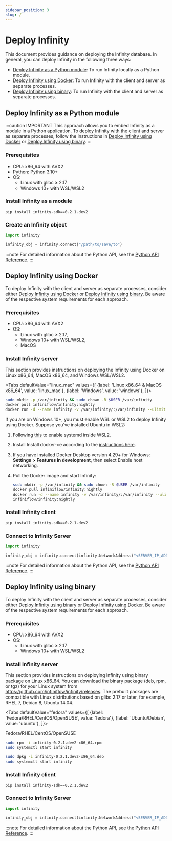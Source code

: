 ```yaml
---
sidebar_position: 3
slug: /
---
```


# Deploy Infinity

This document provides guidance on deploying the Infinity database. In general, you can deploy Infinity in the following three ways: 

- [Deploy Infinity as a Python module](#deploy-infinity-as-a-python-module): To run Infinity locally as a Python module.
- [Deploy Infinity using Docker](#deploy-infinity-using-docker): To run Infinity with the client and server as separate processes.
- [Deploy Infinity using binary](#deploy-infinity-using-binary): To run Infinity with the client and server as separate processes.

## Deploy Infinity as a Python module

:::caution IMPORTANT
This approach allows you to embed Infinity as a module in a Python application. To deploy Infinity with the client and server as separate processes, follow the instructions in [Deploy Infinity using Docker](#deploy-infinity-using-docker) or [Deploy Infinity using binary](#deploy-infinity-using-binary).
:::

### Prerequisites

- CPU: x86_64 with AVX2
- Python: Python 3.10+
- OS: 
  - Linux with glibc &ge; 2.17
  - Windows 10+ with WSL/WSL2

### Install Infinity as a module

```
pip install infinity-sdk==0.2.1.dev2
```

### Create an Infinity object

```python
import infinity

infinity_obj = infinity.connect("/path/to/save/to")
```

:::note
For detailed information about the Python API, see the [Python API Reference](../references/pysdk_api_reference.md).
:::


## Deploy Infinity using Docker 

To deploy Infinity with the client and server as separate processes, consider either [Deploy Infinity using Docker](#deploy-infinity-using-docker) or [Deploy Infinity using binary](#deploy-infinity-using-binary). Be aware of the respective system requirements for each approach.

### Prerequisites

- CPU: x86_64 with AVX2
- OS: 
  - Linux with glibc &ge; 2.17, 
  - Windows 10+ with WSL/WSL2, 
  - MacOS

### Install Infinity server

This section provides instructions on deploying the Infinity using Docker on Linux x86_64, MacOS x86_64, and Windows WSL/WSL2. 

<Tabs
  defaultValue="linux_mac"
  values={[
    {label: 'Linux x86_64 & MacOS x86_64', value: 'linux_mac'},
    {label: 'Windows', value: 'windows'},
  ]}>
   <TabItem value="linux_mac">

```bash
sudo mkdir -p /var/infinity && sudo chown -R $USER /var/infinity
docker pull infiniflow/infinity:nightly
docker run -d --name infinity -v /var/infinity/:/var/infinity --ulimit nofile=500000:500000 --network=host infiniflow/infinity:nightly
```
  </TabItem>
  <TabItem value="windows">

If you are on Windows 10+, you must enable WSL or WSL2 to deploy Infinity using Docker. Suppose you've installed Ubuntu in WSL2:

1. Following [this](https://learn.microsoft.com/en-us/windows/wsl/systemd) to enable systemd inside WSL2.
2. Install Install docker-ce according to the [instructions here](https://docs.docker.com/engine/install/ubuntu).
3. If you have installed Docker Desktop version 4.29+ for Windows: **Settings** **>** **Features in development**, then select Enable host networking.
4. Pull the Docker image and start Infinity: 

   ```bash
   sudo mkdir -p /var/infinity && sudo chown -R $USER /var/infinity
   docker pull infiniflow/infinity:nightly
   docker run -d --name infinity -v /var/infinity/:/var/infinity --ulimit nofile=500000:500000 --network=host 
   infiniflow/infinity:nightly
   ```

  </TabItem>
</Tabs>

### Install Infinity client

```
pip install infinity-sdk==0.2.1.dev2
```

### Connect to Infinity Server 

```python
import infinity

infinity_obj = infinity.connect(infinity.NetworkAddress("<SERVER_IP_ADDRESS>", 23817)) 
```

:::note
For detailed information about the Python API, see the [Python API Reference](../references/pysdk_api_reference.md).
:::

## Deploy Infinity using binary


To deploy Infinity with the client and server as separate processes, consider either [Deploy Infinity using binary](#deploy-infinity-using-binary) or [Deploy Infinity using Docker](#deploy-infinity-using-docker). Be aware of the respective system requirements for each approach.

### Prerequisites

- CPU: x86_64 with AVX2
- OS: 
  - Linux with glibc &ge; 2.17
  - Windows 10+ with WSL/WSL2

### Install Infinity server

This section provides instructions on deploying Infinity using binary package on Linux x86_64. You can download the binary package (deb, rpm, or tgz) for your Linux system from https://github.com/infiniflow/infinity/releases. The prebuilt packages are compatible with Linux distributions based on glibc 2.17 or later, for example, RHEL 7, Debian 8, Ubuntu 14.04.


<Tabs
  defaultValue="fedora"
  values={[
    {label: 'Fedora/RHEL/CentOS/OpenSUSE', value: 'fedora'},
    {label: 'Ubuntu/Debian', value: 'ubuntu'},
  ]}>
   <TabItem value="fedora">

Fedora/RHEL/CentOS/OpenSUSE
```bash
sudo rpm -i infinity-0.2.1.dev2-x86_64.rpm
sudo systemctl start infinity
```
  </TabItem>
  <TabItem value="ubuntu">

```bash
sudo dpkg -i infinity-0.2.1.dev2-x86_64.deb
sudo systemctl start infinity
```

  </TabItem>
</Tabs>

### Install Infinity client

```
pip install infinity-sdk==0.2.1.dev2
```

### Connect to Infinity Server 

```python
import infinity

infinity_obj = infinity.connect(infinity.NetworkAddress("<SERVER_IP_ADDRESS>", 23817)) 
```

:::note
For detailed information about the Python API, see the [Python API Reference](../references/pysdk_api_reference.md).
:::

